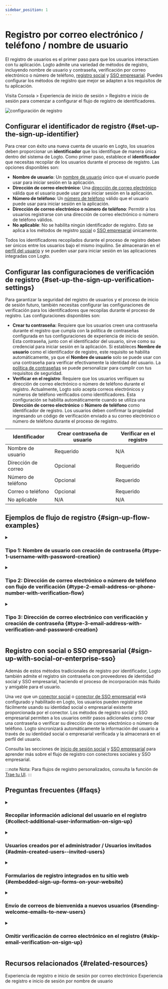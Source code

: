 ```yaml
---
sidebar_position: 1
---
```


# Registro por correo electrónico / teléfono / nombre de usuario

El registro de usuarios es el primer paso para que los usuarios interactúen con tu aplicación. Logto admite una variedad de métodos de registro, incluyendo nombre de usuario y contraseña, verificación por correo electrónico o número de teléfono, [registro social](/end-user-flows/sign-up-and-sign-in/social-sign-in) y [SSO empresarial](/end-user-flows/enterprise-sso). Puedes configurar los métodos de registro que mejor se adapten a los requisitos de tu aplicación.

Visita <CloudLink to="/sign-in-experience/sign-up-and-sign-in">Consola > Experiencia de inicio de sesión > Registro e inicio de sesión</CloudLink> para comenzar a configurar el flujo de registro de identificadores.

![configuración de registro](./assets/sign-in-experience-sign-up.png)

## Configurar el identificador de registro \{#set-up-the-sign-up-identifier}

Para crear con éxito una nueva cuenta de usuario en Logto, los usuarios deben proporcionar un **identificador** que los identifique de manera única dentro del sistema de Logto. Como primer paso, establece el **identificador** que necesitas recopilar de los usuarios durante el proceso de registro. Las opciones disponibles son:

- **Nombre de usuario**: Un [nombre de usuario](/user-management/user-data#username) único que el usuario puede usar para iniciar sesión en la aplicación.
- **Dirección de correo electrónico**: Una [dirección de correo electrónico](/user-management/user-data#primary_email) válida que el usuario puede usar para iniciar sesión en la aplicación.
- **Número de teléfono**: Un [número de teléfono](/user-management/user-data#primary_phone) válido que el usuario puede usar para iniciar sesión en la aplicación.
- **Dirección de correo electrónico o número de teléfono**: Permitir a los usuarios registrarse con una dirección de correo electrónico o número de teléfono válidos.
- **No aplicable**: No se habilita ningún identificador de registro. Esto se aplica a los métodos de registro [social](/end-user-flows/sign-up-and-sign-in/social-sign-in) o [SSO empresarial](/end-user-flows/enterprise-sso) únicamente.

Todos los identificadores recopilados durante el proceso de registro deben ser únicos entre los usuarios bajo el mismo inquilino. Se almacenarán en el [perfil del usuario](/user-management/user-data#user-profile) y se pueden usar para iniciar sesión en las aplicaciones integradas con Logto.

## Configurar las configuraciones de verificación de registro \{#set-up-the-sign-up-verification-settings}

Para garantizar la seguridad del registro de usuarios y el proceso de inicio de sesión futuro, también necesitas configurar las configuraciones de verificación para los identificadores que recopilas durante el proceso de registro. Las configuraciones disponibles son:

- **Crear tu contraseña:** Requiere que los usuarios creen una contraseña durante el registro que cumpla con la política de contraseñas configurada en tus configuraciones de experiencia de inicio de sesión. Esta contraseña, junto con el identificador del usuario, sirve como su credencial para iniciar sesión en la aplicación. Si estableces **Nombre de usuario** como el identificador de registro, este requisito se habilita automáticamente, ya que el **Nombre de usuario** solo se puede usar con una contraseña para verificar efectivamente la identidad del usuario. La [política de contraseñas](/end-user-flows/sign-up-and-sign-in/reset-password#set-up-password-policy) se puede personalizar para cumplir con tus requisitos de seguridad.
- **Verificar en el registro**: Requiere que los usuarios verifiquen su dirección de correo electrónico o número de teléfono durante el registro. Actualmente, Logto solo acepta correos electrónicos y números de teléfono verificados como identificadores. Esta configuración se habilita automáticamente cuando se utiliza una **Dirección de correo electrónico** o **Número de teléfono** como identificador de registro. Los usuarios deben confirmar la propiedad ingresando un código de verificación enviado a su correo electrónico o número de teléfono durante el proceso de registro.

| Identificador       | Crear contraseña de usuario | Verificar en el registro |
| ------------------- | --------------------------- | ------------------------ |
| Nombre de usuario   | Requerido                   | N/A                      |
| Dirección de correo | Opcional                    | Requerido                |
| Número de teléfono  | Opcional                    | Requerido                |
| Correo o teléfono   | Opcional                    | Requerido                |
| No aplicable        | N/A                         | N/A                      |

## Ejemplos de flujo de registro \{#sign-up-flow-examples}

<details>
  <summary>

### Tipo 1: Nombre de usuario con creación de contraseña \{#type-1-username-with-password-creation}

</summary>

Selecciona el **Nombre de usuario** como el identificador de registro. Crear tu contraseña se fuerza a habilitarse.

![Registro con nombre de usuario y contraseña](./assets/sign-up-username-password.png)

</details>

<details>
  <summary>

### Tipo 2: Dirección de correo electrónico o número de teléfono con flujo de verificación \{#type-2-email-address-or-phone-number-with-verification-flow}

</summary>

Selecciona la **Dirección de correo electrónico o número de teléfono** como el identificador de registro. **Verificar en el registro** se fuerza a habilitarse.

![Registro con correo o teléfono y verificación](./assets/sign-up-email-verification.png)

</details>

<details>
  <summary>

### Tipo 3: Dirección de correo electrónico con verificación y creación de contraseña \{#type-3-email-address-with-verification-and-password-creation}

</summary>

Selecciona la **Dirección de correo electrónico** como el identificador de registro. **Verificar en el registro** se fuerza a habilitarse. Habilita **Crear tu contraseña** para requerir que los usuarios creen una contraseña durante el registro. (Lo mismo se aplica al flujo de registro por número de teléfono)

![Registro por correo con verificación y creación de contraseña](./assets/sign-up-email-password.png)

</details>

## Registro con social o SSO empresarial \{#sign-up-with-social-or-enterprise-sso}

Además de estos métodos tradicionales de registro por identificador, Logto también admite el registro sin contraseña con proveedores de identidad social y SSO empresarial, haciendo el proceso de incorporación más fluido y amigable para el usuario.

Una vez que un [conector social](/connectors/social-connectors) o [conector de SSO empresarial](/connectors/enterprise-connectors) está configurado y habilitado en Logto, los usuarios pueden registrarse fácilmente usando su identidad social o empresarial existente proporcionada por el conector. Los métodos de registro social y SSO empresarial permiten a los usuarios omitir pasos adicionales como crear una contraseña o verificar su dirección de correo electrónico o número de teléfono. Logto sincronizará automáticamente la información del usuario a través de su identidad social o empresarial verificada y la almacenará en el perfil del usuario.

Consulta las secciones de [inicio de sesión social](/end-user-flows/sign-up-and-sign-in/social-sign-in/) y [SSO empresarial](/end-user-flows/enterprise-sso/) para aprender más sobre el flujo de registro con conectores sociales y SSO empresarial.

:::note
Nota: Para flujos de registro personalizados, consulta la función de [Trae tu UI](/customization/bring-your-ui/).
:::

## Preguntas frecuentes \{#faqs}

<details>
  <summary>

### Recopilar información adicional del usuario en el registro \{#collect-additional-user-information-on-sign-up}

</summary>
  
Para recopilar información adicional del perfil del usuario (por ejemplo, Nombre completo, Fecha de nacimiento, Nombre de la empresa) durante el registro, tienes dos opciones:

- **Flujos de incorporación autoalojados**: Redirige a los usuarios a tu propio flujo de incorporación después del registro exitoso para la recopilación de datos personalizables.
- **Trae tu propia UI**: Personaliza tu propio flujo de registro usando nuestra función de trae tu propia UI con la API de configuración del perfil del usuario (próximamente).

</details>

<details>
  <summary>

### Usuarios creados por el administrador / Usuarios invitados \{#admin-created-users--invited-users}

</summary>

Aprende cómo implementar el [flujo de registro solo por invitación.](/end-user-flows/sign-up-and-sign-in/disable-user-registration/#implement-an-invitation-only-sign-up-flow)

</details>

<details>
  <summary>

### Formularios de registro integrados en tu sitio web \{#embedded-sign-up-forms-on-your-website}

</summary>
  
Logto actualmente no admite API sin interfaz para el inicio de sesión y registro. Puedes usar la función de [Trae tu UI](/customization/bring-your-ui/) para cargar tu propio formulario de registro en Logto o usar los parámetros de inicio de sesión para poblar información del usuario en Logto desde tu sitio web. Aprende más sobre la población de identificadores de usuario en [Parámetros de autenticación](/end-user-flows/authentication-parameters/).

</details>

<details>
  <summary>

### Envío de correos de bienvenida a nuevos usuarios \{#sending-welcome-emails-to-new-users}

</summary>

Suscríbete al evento webhook `User.Created` para desencadenar un correo de bienvenida a nuevos usuarios. Aprende más sobre [eventos webhook](/developers/webhooks/webhooks-events/#data-mutation-hook-events).

</details>

<details>
  <summary>

### Omitir verificación de correo electrónico en el registro \{#skip-email-verification-on-sign-up}

</summary>

Actualmente, Logto solo admite correos electrónicos y números de teléfono verificados como identificadores. El proceso de verificación es necesario para garantizar la seguridad y propiedad del identificador del usuario.
El soporte para correos electrónicos o números de teléfono no verificados está en nuestro [hoja de ruta](https://logto.productlane.com/roadmap). ¡Mantente atento para actualizaciones!

</details>

## Recursos relacionados \{#related-resources}

<Url href="https://www.youtube.com/watch?v=64rBXpWbScc">
  Experiencia de registro e inicio de sesión por correo electrónico
</Url>

<Url href="https://www.youtube.com/watch?v=chQxCJX6e6w">
  Experiencia de registro e inicio de sesión por nombre de usuario
</Url>
